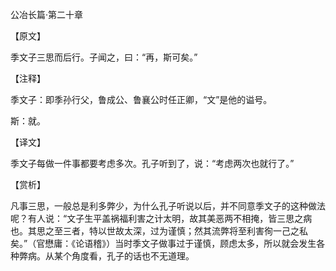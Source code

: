 

公冶长篇·第二十章

【原文】

季文子三思而后行。子闻之，曰：“再，斯可矣。”

【注释】

季文子：即季孙行父，鲁成公、鲁襄公时任正卿，“文”是他的谥号。

斯：就。

【译文】

季文子每做一件事都要考虑多次。孔子听到了，说：“考虑两次也就行了。”

【赏析】

凡事三思，一般总是利多弊少，为什么孔子听说以后，并不同意季文子的这种做法呢？有人说：“文子生平盖祸福利害之计太明，故其美恶两不相掩，皆三思之病也。其思之至三者，特以世故太深，过为谨慎；然其流弊将至利害徇一己之私矣。”（官懋庸：《论语稽》）当时季文子做事过于谨慎，顾虑太多，所以就会发生各种弊病。从某个角度看，孔子的话也不无道理。

